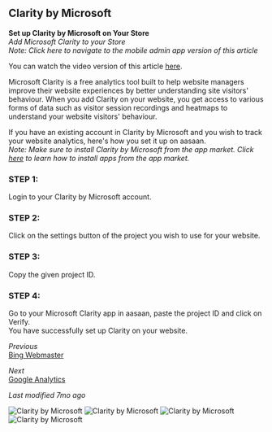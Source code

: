 ## Clarity by Microsoft

**Set up Clarity by Microsoft on Your Store**  
*Add Microsoft Clarity to your Store*  
*Note: Click here to navigate to the mobile admin app version of this article*

You can watch the video version of this article [here](video-link).

Microsoft Clarity is a free analytics tool built to help website managers improve their website experiences by better understanding site visitors' behaviour. When you add Clarity on your website, you get access to various forms of data such as visitor session recordings and heatmaps to understand your website visitors' behaviour.

If you have an existing account in Clarity by Microsoft and you wish to track your website analytics, here's how you set it up on aasaan.  
*Note: Make sure to install Clarity by Microsoft from the app market. Click [here](app-market-link) to learn how to install apps from the app market.*

### STEP 1:

Login to your Clarity by Microsoft account.

### STEP 2:

Click on the settings button of the project you wish to use for your website.

### STEP 3:

Copy the given project ID.

### STEP 4:

Go to your Microsoft Clarity app in aasaan, paste the project ID and click on Verify.  
You have successfully set up Clarity on your website.

*Previous*  
[Bing Webmaster](previous-link)

*Next*  
[Google Analytics](next-link)

*Last modified 7mo ago*

![Clarity by Microsoft](https://cdn.aasaan.app/docs/clarity/clarity_1.png)
![Clarity by Microsoft](https://cdn.aasaan.app/docs/clarity/clarity_2.png)
![Clarity by Microsoft](https://cdn.aasaan.app/docs/clarity/clarity_3.png)
![Clarity by Microsoft](https://cdn.aasaan.app/docs/clarity/clarity_4.png)
